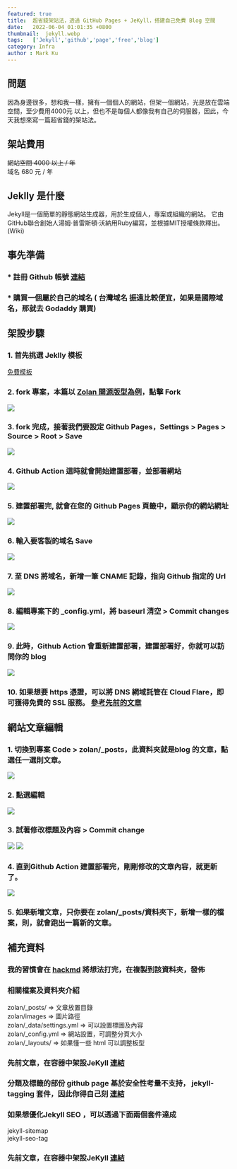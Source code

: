 ```yaml
---
featured: true
title:  超省錢架站法，透過 GitHub Pages + JeKyll，搭建自己免費 Blog 空間
date:   2022-06-04 01:01:35 +0800
thumbnail:  jekyll.webp
tags:   ['Jekyll','github','page','free','blog']
category: Infra
author : Mark Ku
---
```

## 問題
因為身邊很多，想和我一樣，擁有一個個人的網站，但架一個網站，光是放在雲端空間，至少費用4000元 以上，但也不是每個人都像我有自己的伺服器，因此，今天我想來寫一篇超省錢的架站法。

## 架站費用
~~網站空間 4000 以上 / 年~~  
域名  680 元 / 年
## Jeklly 是什麼 
Jekyll是一個簡單的靜態網站生成器，用於生成個人，專案或組織的網站。 它由GitHub聯合創始人湯姆·普雷斯頓·沃納用Ruby編寫，並根據MIT授權條款釋出。 (Wiki)

## 事先準備
### * 註冊 Github 帳號 [連結](https://github.com/)
### * 購買一個屬於自己的域名 ( 台灣域名 振遠比較便宜，如果是國際域名，那就去 Godaddy 購買)

## 架設步驟
### 1. 首先挑選 Jeklly 模板
[免費模板](http://jekyllthemes.org/)  

### 2. fork 專案，本篇以 [Zolan 開源版型為例](https://github.com/artemsheludko/zolan)，點擊 Fork
![](https://i.imgur.com/ky411PL.png)

### 3. fork 完成，接著我們要設定 Github Pages，Settings > Pages > Source > Root > Save
![](https://i.imgur.com/AUcLezJ.png)

### 4. Github Action 這時就會開始建置部署，並部署網站
![](https://i.imgur.com/b4QB0r1.png)

### 5. 建置部署完, 就會在您的 Github Pages 頁籤中，顯示你的網站網址
![](https://i.imgur.com/GaLkQnI.png)

### 6. 輸入要客製的域名 Save
![](https://i.imgur.com/CTzYhPb.png)

### 7. 至 DNS 將域名，新增一筆 CNAME 記錄，指向 Github 指定的 Url
![](https://i.imgur.com/vjYI98c.png)

### 8. 編輯專案下的 _config.yml，將 baseurl 清空 > Commit changes
![](https://i.imgur.com/3jOMt4l.png)

### 9. 此時，Github Action 會重新建置部署，建置部署好，你就可以訪問你的 blog 
![](https://i.imgur.com/NJtReZL.png)
### 10. 如果想要 https 憑證，可以將 DNS 網域託管在 Cloud Flare，即可獲得免費的 SSL 服務。 [參考先前的文章](https://blog.markkulab.net/2021/10/27/clould-flare-cdn/)

## 網站文章編輯
### 1. 切換到專案 Code >  zolan/_posts，此資料夾就是blog 的文章，點選任一選則文章。
![](https://i.imgur.com/A6dAj0i.png)
### 2. 點選編輯
![](https://i.imgur.com/9e8x5nW.png)

### 3. 試著修改標題及內容 > Commit change
![](https://i.imgur.com/ayFRoWo.png)
![](https://i.imgur.com/GBXx63t.png)

### 4. 直到Github Action 建置部署完，剛剛修改的文章內容，就更新了。
![](https://i.imgur.com/SwKXUxO.png)

### 5. 如果新增文章，只你要在 zolan/_posts/資料夾下，新增一樣的檔案，則，就會跑出一篇新的文章。

## 補充資料
### 我的習慣會在 [hackmd](https://hackmd.io/) 將想法打完，在複製到該資料夾，發佈
### 相關檔案及資料夾介紹
zolan/_posts/ => 文章放置目錄  
zolan/images => 圖片路徑  
zolan/_data/settings.yml => 可以設置標圖及內容  
zolan/_config.yml => 網站設置，可調整分頁大小  
zolan/_layouts/ => 如果懂一些 html 可以調整板型  
### 先前文章，在容器中架設JeKyll [連結](https://blog.markkulab.net/2021/04/14/Jekyll-Markdown-Blog/)
### 分類及標籤的部份 github page 基於安全性考量不支持， jekyll-tagging 套件，因此你得自己刻 [連結](http://bunchpost.site/jekyll/2018/07/08/step-jekyll-category-in-3teps.html?fbclid=IwAR0h4BIf-k5HgAOs--E8LYWTmVUyFdst1KzDecFJ2qaGjC13Gr3-n14Yu_o#%E5%88%9B%E5%BB%BA%E4%B8%80%E4%B8%AA%E5%88%86%E7%B1%BB%E9%A1%B5%E9%9D%A2)
### 如果想優化Jekyll SEO ，可以透過下面兩個套件達成
jekyll-sitemap  
jekyll-seo-tag  
### 先前文章，在容器中架設JeKyll [連結](https://blog.markkulab.net/2021/04/14/Jekyll-Markdown-Blog/)
